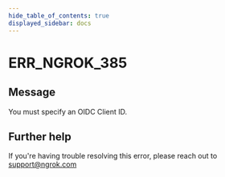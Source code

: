 ```yaml
---
hide_table_of_contents: true
displayed_sidebar: docs
---
```



# ERR_NGROK_385

## Message

You must specify an OIDC Client ID.

<ErrorDetails error="err_ngrok_385" />

## Further help

If you're having trouble resolving this error, please reach out to [support@ngrok.com](mailto:support@ngrok.com?subject=Help%20with%20ERR_NGROK_385)
